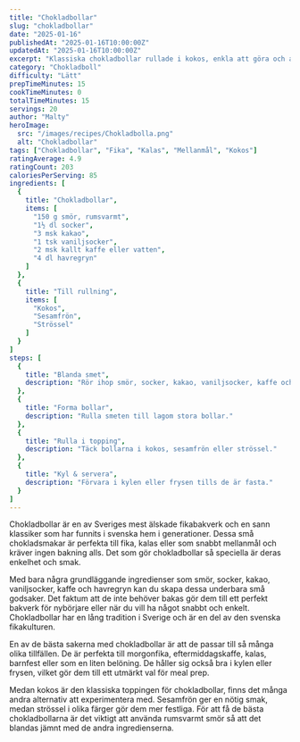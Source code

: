 ```yaml
---
title: "Chokladbollar"
slug: "chokladbollar"
date: "2025-01-16"
publishedAt: "2025-01-16T10:00:00Z"
updatedAt: "2025-01-16T10:00:00Z"
excerpt: "Klassiska chokladbollar rullade i kokos, enkla att göra och alltid uppskattade till fika, kalas eller mellanmål."
category: "Chokladboll"
difficulty: "Lätt"
prepTimeMinutes: 15
cookTimeMinutes: 0
totalTimeMinutes: 15
servings: 20
author: "Malty"
heroImage:
  src: "/images/recipes/Chokladbolla.png"
  alt: "Chokladbollar"
tags: ["Chokladbollar", "Fika", "Kalas", "Mellanmål", "Kokos"]
ratingAverage: 4.9
ratingCount: 203
caloriesPerServing: 85
ingredients: [
  {
    title: "Chokladbollar",
    items: [
      "150 g smör, rumsvarmt",
      "1½ dl socker",
      "3 msk kakao",
      "1 tsk vaniljsocker",
      "2 msk kallt kaffe eller vatten",
      "4 dl havregryn"
    ]
  },
  {
    title: "Till rullning",
    items: [
      "Kokos",
      "Sesamfrön",
      "Strössel"
    ]
  }
]
steps: [
  {
    title: "Blanda smet",
    description: "Rör ihop smör, socker, kakao, vaniljsocker, kaffe och havregryn till en jämn smet."
  },
  {
    title: "Forma bollar",
    description: "Rulla smeten till lagom stora bollar."
  },
  {
    title: "Rulla i topping",
    description: "Täck bollarna i kokos, sesamfrön eller strössel."
  },
  {
    title: "Kyl & servera",
    description: "Förvara i kylen eller frysen tills de är fasta."
  }
]
---
```


Chokladbollar är en av Sveriges mest älskade fikabakverk och en sann klassiker som har funnits i svenska hem i generationer. Dessa små chokladsmakar är perfekta till fika, kalas eller som snabbt mellanmål och kräver ingen bakning alls. Det som gör chokladbollar så speciella är deras enkelhet och smak.

Med bara några grundläggande ingredienser som smör, socker, kakao, vaniljsocker, kaffe och havregryn kan du skapa dessa underbara små godsaker. Det faktum att de inte behöver bakas gör dem till ett perfekt bakverk för nybörjare eller när du vill ha något snabbt och enkelt. Chokladbollar har en lång tradition i Sverige och är en del av den svenska fikakulturen.

En av de bästa sakerna med chokladbollar är att de passar till så många olika tillfällen. De är perfekta till morgonfika, eftermiddagskaffe, kalas, barnfest eller som en liten belöning. De håller sig också bra i kylen eller frysen, vilket gör dem till ett utmärkt val för meal prep.

Medan kokos är den klassiska toppingen för chokladbollar, finns det många andra alternativ att experimentera med. Sesamfrön ger en nötig smak, medan strössel i olika färger gör dem mer festliga. För att få de bästa chokladbollarna är det viktigt att använda rumsvarmt smör så att det blandas jämnt med de andra ingredienserna.